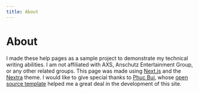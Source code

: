 ```yaml
---
title: About
---
```


# About

I made these help pages as a sample project to demonstrate my technical writing abilities. I am not affiliated with AXS, Anschutz Entertainment Group, or any other related groups. This page was made using [Next.js](https://nextjs.org/) and the [Nextra](https://nextra.site/) theme. I would like to give special thanks to [Phuc Bui](https://github.com/phucbm), whose [open source template](https://github.com/phucbm/nextra-docs-starter) helped me a great deal in the development of this site. 